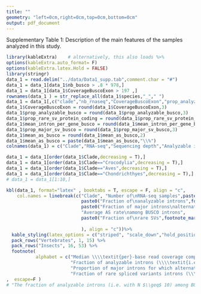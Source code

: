 ```yaml
---
title: ""
geometry: "left=0cm,right=0cm,top=0cm,bottom=0cm"
output: pdf_document
---
```


Supplementary Table 1: Description of the main features of the samples analyzed in this study.

```r
library(kableExtra)    # alternatively, this also loads %>%
options(kableExtra.auto_format= F)
options(kableExtra.latex.Hold = FALSE)
library(stringr)
data_1 = read.delim("../data/Data1_supp.tab",comment.char = "#")
data_1 = data_1[data_1$nb_busco > .8 * 978,]
data_1 = data_1[data_1$CoverageBuscoExon > 197 ,]
rownames(data_1 ) = str_replace_all(data_1$species,"_"," ")
data_1 = data_1[,c("clade","nb_rnaseq","CoverageBuscoExon","prop_analyzable_busco","mean_intron_per_gene_busco","prop_major_sv_busco","mean_as_busco","prop_rare_sv_protein_coding")]
data_1$CoverageBuscoExon = round(data_1$CoverageBuscoExon,3)
data_1$prop_analyzable_busco = round(data_1$prop_analyzable_busco,3)
data_1$prop_rare_sv_protein_coding = round(data_1$prop_rare_sv_protein_coding/100,3)
data_1$mean_intron_per_gene_busco = round(data_1$mean_intron_per_gene_busco,1)
data_1$prop_major_sv_busco = round(data_1$prop_major_sv_busco,3)
data_1$mean_as_busco = round(data_1$mean_as_busco,2)
data_1$mean_as_busco = paste(data_1$mean_as_busco,"\\%")
colnames(data_1) = c("Clade","RNA-seq","Sequencing depth","Analyzable introns" ,"Major alt. spliced","Intron per gene","AS busco","Rare SVs")

data_1 = data_1[order(data_1$Clade,decreasing = T),]
data_1 = data_1[order(data_1$Clade=="Crocodylia",decreasing = T),]
data_1 = data_1[order(data_1$Clade=="Aves",decreasing = T),]
data_1 = data_1[order(data_1$Clade=="Chondrichthyes",decreasing = T),]
# data_1 = data_1[1:10,]

kbl(data_1, format="latex" , booktabs = T, escape = F, align = "c", 
    col.names = linebreak(c("Clade", "Number of\nRNA-seq samples",paste0("Sequencing depth","\n(\\textit{per}","-base read)",footnote_marker_alphabet(1)),
                            paste0("Fraction of\nanalyzable introns",footnote_marker_alphabet(2)),"Average number of introns\n\\textit{per} BUSCO gene",
                            paste0("Fraction of major introns\nalternatively spliced",footnote_marker_alphabet(3)),
                            "Average AS rate\namong BUSCO introns",
                            paste0("Fraction of\nrare SVs",footnote_marker_alphabet(4)) 
                            
                            ), align = "c"))%>% 
  kable_styling(latex_options = c("striped", "scale_down","hold_position"),position = "center")%>%
  pack_rows("Vertebrates", 1, 15) %>%
  pack_rows("Insects", 16, 53) %>%
  footnote(
           alphabet = c("Median \\\\textit{per}-base read coverage computed on BUSCO gene exons",
                        "Fraction of analyzable introns (\\\\textit{i.e.} with N $\\\\geq$ 10) among BUSCO genes",
                        "Proportion of major introns for which alternative splicing has been detected (\\\\textit{i.e.} with N2 $\\>$ 0) among BUSCO genes",
                        "Fraction of rare spliced variants introns (\\\\textit{i.e.} with MIRA $\\\\leq$ 5\\\\%) among all protein-coding genes")
,  escape=F )
# "The fraction of analyzable introns (i.e. with N $\\geq$ 10) among BUSCO genes"

```
